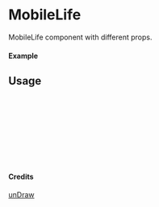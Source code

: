 
<Meta of={MobileLife} title="unDraw/MobileLife" />

# MobileLife

MobileLife component with different props.

#### Example

<Canvas of={MobileLife.Primary} />

## Usage

```ts
import { MobileLife } from "yadl-ui";

const Example = () => {
  return (
      <MobileLife />
  );
};

export default Example;
```

#### Credits
[unDraw](https://undraw.co/illustrations)
